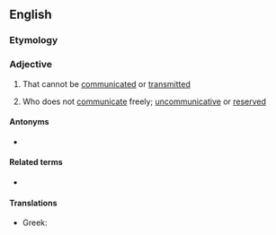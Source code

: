 ==English==

===Etymology===
{{prefix|en|in|communicable}}

===Adjective===
{{en-adj}}

# {{lb|en|of a disease etc}} That cannot be [[communicated]] or [[transmitted]]
# {{lb|en|of a person}} Who does not [[communicate]] freely; [[uncommunicative]] or [[reserved]]

====Antonyms====
* {{l|en|communicable}}

====Related terms====
* {{l|en|incommunicability}}

====Translations====
{{trans-top|not communicable}}
* Greek: {{t+|el|αμετάδοτος}}
{{trans-mid}}
{{trans-bottom}}
